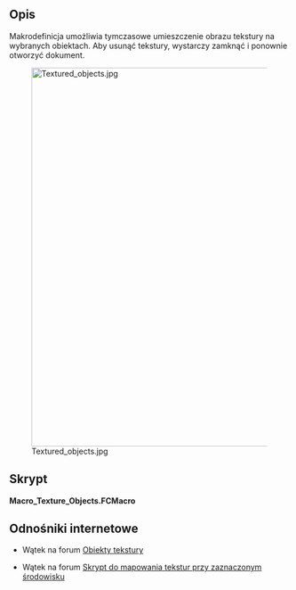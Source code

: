 <languages/>

{{Macro/pl
|Name=Tekstura na obiektach
|Icon=Macro_Texture_Objects.png
|Description=Makrodefinicja umożliwia tymczasowe umieszczenie obrazu tekstury na wybranych obiektach. Aby usunąć tekstury, wystarczy zamknąć i ponownie otworzyć dokument.
|Author=yorik
|Version=1.1
|Date=2023-12-08
|Download=[https://wiki.freecad.org/images/d/da/Macro_Texture_Objects.png ikonka paska narzędziowego]
|Download=[https://www.freecadweb.org/wiki/images/d/da/Macro_Texture_Objects.png Ikona paska narzędzi]
|FCVersion= 0.18 i nowszy
}}

<span id="Description"></span>
==Opis==

Makrodefinicja umożliwia tymczasowe umieszczenie obrazu tekstury na wybranych obiektach. Aby usunąć tekstury, wystarczy zamknąć i ponownie otworzyć dokument.

[[Image:Textured_objects.jpg|680px]]

<span id="Script"></span>
==Skrypt==

'''Macro_Texture_Objects.FCMacro'''

{{MacroCode|code=

import FreeCADGui
from PySide import QtGui
from pivy import coin

# get a jpg filename
jpgfilename = QtGui.QFileDialog.getOpenFileName(QtGui.QApplication.activeWindow(),'Open image file','*.jpg')

# apply textures
for obj in FreeCADGui.Selection.getSelection():
    rootnode = obj.ViewObject.RootNode
    tex =  coin.SoTexture2()
    tex.filename = str(jpgfilename[0])
    rootnode.insertChild(tex,1)

}}

<span id="Links"></span>
==Odnośniki internetowe==

<div class="mw-translate-fuzzy">
* Wątek na forum [https://forum.freecadweb.org/viewtopic.php?t=7216 Obiekty tekstury]
</div>

<div class="mw-translate-fuzzy">
* Wątek na forum [https://forum.freecadweb.org/viewtopic.php?f=3&t=28795 Skrypt do mapowania tekstur przy zaznaczonym środowisku]
</div>